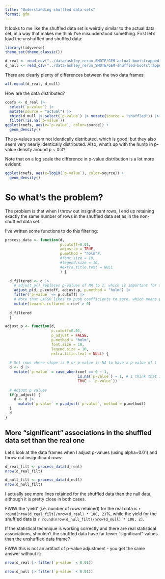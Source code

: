 ```yaml
---
title: "Understanding shuffled data sets"
format: gfm
---
```


It looks to me like the shuffled data set is weirdly similar to the actual data set, in a way that makes me think I've misunderstood something. First let's load the unshuffled and shuffled data:

```r
library(tidyverse)
theme_set(theme_classic())

d_real <- read_csv("../data/ashley_rerun_SMOTE/GEM-actual-bootstrapped-by-phylum-pathway-LASSO-stats-SMOTE-full.csv")
d_null <- read_csv("../data/ashley_rerun_SMOTE/GEM-shuffled-bootstrapped-by-phylum-pathway-LASSO-stats-SMOTE-full.csv")
```

There are clearly plenty of differences between the two data frames:
```r
all.equal(d_real, d_null)
```

How are the data distributed?

```r
coefs <- d_real |> 
  select(`p-value`) |> 
  mutate(source = "actual") |> 
  rbind(d_null |> select(`p-value`) |> mutate(source = "shuffled")) |> 
  filter(!is.na(`p-value`))
ggplot(coefs, aes(x=`p-value`, color=source)) +
  geom_density() 
```
The p-values seem not identically distributed, which is good, but they also seem very nearly identically distributed. Also, what's up with the hump in p-value density around p ~ 0.3?

Note that on a log scale the difference in p-value distribution is a lot more evident:
```r
ggplot(coefs, aes(x=log10(`p-value`), color=source)) +
  geom_density()
```


# So what's the problem?

The problem is that when I throw out insignificant rows, I end up retaining exactly the same number of rows in the shuffled data set as in the non-shuffled data set. 

I've written some functions to do this filtering: 
```r
process_data <- function(d,
                         p.cutoff=0.01, 
                         adjust.p = TRUE, 
                         p.method = "holm"#,
                         #font.size = 10,
                         #legend.size = 10,
                         #extra.title.text = NULL
                         ) {
  
  d_filtered <- d |>  
    # adjust_p() replaces p-values of NA to 1, which is important for the holm correction
    adjust_p(d, p.cutoff, adjust.p, p.method = "holm") |> 
    filter(`p-value` <= p.cutoff) |> 
    # Note that LASSO likes to push coefficients to zero, which means p-value is NA
    mutate(towards.cultured = coef > 0)
  
  d_filtered
  }

adjust_p <- function(d, 
                     p.cutoff=0.01, 
                     p_adjust = FALSE, 
                     p.method = "holm",
                     font.size = 10,
                     legend.size = 10,
                     extra.title.text = NULL) {
  
  # Set rows where slope is 0 or p-value is NA to have a p-value of 1
  d <- d |> 
    mutate(`p-value` = case_when(coef == 0 ~ 1,
                                 is.na(`p-value`) ~ 1, # I think that is redundant with the previous line
                                 TRUE ~ `p-value`))
  
  # Adjust p values
  if(p_adjust) {
    d <- d |> 
      mutate(`p-value` = p.adjust(`p-value`, method = p.method))
  }
  d
}
```

## More "significant" associations in the shuffled data set than the real one

Let's look at the data frames when I adjust p-values (using alpha=0.01) and throw out insignificant rows:
```r
d_real_filt <- process_data(d_real)
nrow(d_real_filt)
```

```r
d_null_filt <- process_data(d_null)
nrow(d_null_filt)
```
I actually see more lines retained for the shuffled data than the null data, although it is pretty close in both cases.

FWIW the 'yield' (i.e. number of rows retained) for the real data is `r round(nrow(d_real_filt)/nrow(d_real) * 100, 2)`%, while the yield for the shuffled data is `r round(nrow(d_null_filt)/nrow(d_null) * 100, 2)`.

If the statistical technique is working correctly and there are real statistical associations, shouldn't the shuffled data have far fewer "significant" values than the unshuffled data frame?

FWIW this is not an artifact of p-value adjustment - you get the same answer without it:

```r
nrow(d_real |> filter(`p-value` < 0.01))
```

```r
nrow(d_null |> filter(`p-value` < 0.01))
```

